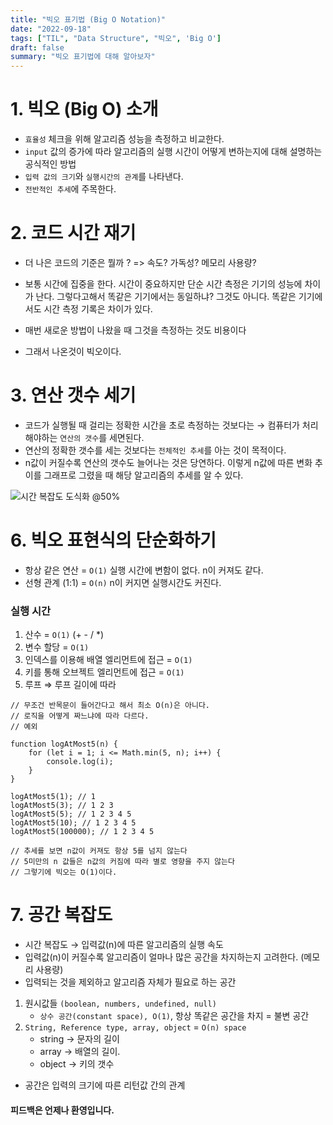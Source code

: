 ```yaml
---
title: "빅오 표기법 (Big O Notation)"
date: "2022-09-18"
tags: ["TIL", "Data Structure", "빅오", 'Big O']
draft: false
summary: "빅오 표기법에 대해 알아보자"
---
```


# 1. 빅오 (Big O) 소개

- `효율성` 체크을 위해 알고리즘 성능을 측정하고 비교한다.
- `input` 값의 증가에 따라 알고리즘의 실행 시간이 어떻게 변하는지에 대해 설명하는 공식적인 방법
- `입력 값의 크기`와 `실행시간의 관계`를 나타낸다.
- `전반적인 추세`에 주목한다.

# 2. 코드 시간 재기

- 더 나은 코드의 기준은 뭘까 ? => 속도? 가독성? 메모리 사용량?
- 보통 시간에 집중을 한다. 시간이 중요하지만 단순 시간 측정은 기기의 성능에 차이가 난다.
    그렇다고해서 똑같은 기기에서는 동일하냐? 그것도 아니다.
    똑같은 기기에서도 시간 측정 기록은 차이가 있다.

- 매번 새로운 방법이 나왔을 때 그것을 측정하는 것도 비용이다
- 그래서 나온것이 빅오이다.

# 3. 연산 갯수 세기

- 코드가 실행될 때 걸리는 정확한 시간을 초로 측정하는 것보다는 → 컴퓨터가 처리해야하는 `연산의 갯수`를 세면된다.
- 연산의 정확한 갯수를 세는 것보다는 `전체적인 추세`를 아는 것이 목적이다.
- n값이 커질수록 연산의 갯수도 늘어나는 것은 당연하다. 이렇게 n값에 따른 변화 추이를 그래프로 그렸을 때 해당 알고리즘의 추세를 알 수 있다.

![시간 복잡도 도식화 @50%](/assets/posts/til/DS&Al/빅오/01.png)

# 6. 빅오 표현식의 단순화하기

- 항상 같은 연산 = `O(1)` 실행 시간에 변함이 없다. n이 커져도 같다.
- 선형 관계 (1:1) = `O(n)` n이 커지면 실행시간도 커진다.

### 실행 시간
1. 산수 = `O(1)`  (+ -  / *)
2. 변수 할당 = `O(1)`
3. 인덱스를 이용해 배열 엘리먼트에 접근 = `O(1)`
4. 키를 통해 오브젝트 엘리먼트에 접근 = `O(1)`
5. 루프 ⇒ 루프 길이에 따라

```tsx
// 무조건 반목문이 들어간다고 해서 최소 O(n)은 아니다.
// 로직을 어떻게 짜느냐에 따라 다르다.
// 예외

function logAtMost5(n) {
	for (let i = 1; i <= Math.min(5, n); i++) {
		console.log(i);
	}
}

logAtMost5(1); // 1
logAtMost5(3); // 1 2 3
logAtMost5(5); // 1 2 3 4 5
logAtMost5(10); // 1 2 3 4 5
logAtMost5(100000); // 1 2 3 4 5

// 추세를 보면 n값이 커져도 항상 5를 넘지 않는다
// 5미만의 n 값들은 n값의 커짐에 따라 별로 영향을 주지 않는다
// 그렇기에 빅오는 O(1)이다.
```

# 7. 공간 복잡도

- 시간 복잡도 → 입력값(n)에 따른 알고리즘의 실행 속도
- 입력값(n)이 커질수록 알고리즘이 얼마나 많은 공간을 차지하는지 고려한다. (메모리 사용량)
- 입력되는 것을 제외하고 알고리즘 자체가 필요로 하는 공간

1. 원시값들 `(boolean, numbers, undefined, null)`
    - `상수 공간(constant space), O(1)`, 항상 똑같은 공간을 차지 = 불변 공간
2. `String, Reference type, array, object` = `O(n) space`
    - string → 문자의 길이
    - array → 배열의 길이.
    - object → 키의 갯수
- 공간은 입력의 크기에 따른 리턴값 간의 관계


#### 피드백은 언제나 환영입니다.